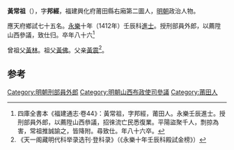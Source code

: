 '''黃常祖'''（{{bd|1382年||？}}），字'''邦經'''，福建興化府莆田縣右廂第二圖人，[[明朝|明朝]]政治人物。

應天府鄉試七十五名。[[永樂|永樂]]十年（1412年）壬辰科[[進士|進士]]。授刑部員外郎，以薦陞山西參議，致仕归。卒年八十六<ref>四庫全書本《福建通志·卷44》：黃常祖，字邦經，莆田人。永樂壬辰進士。授刑部員外郎，以薦陞山西叅議，招徠流亡民悉復業。平陽盜聚千人，剽掠為害，常祖推誠諭之，皆降附。尋致仕。年八十六卒。</ref>

曾祖父[[黃林|黃林]]。祖父[[黃佛|黃佛]]。父亲[[黃震|黃震]]<ref>《天一阁藏明代科举录选刊·登科录》（《永樂十年壬辰科殿試金榜》）</ref>。

==参考==
{{reflist}}
{{明朝人物小作品}}
{{永樂十年壬辰科殿試金榜}}
{{DEFAULTSORT:Huang黃}}

[[Category:明朝刑部員外郎|Category:明朝刑部員外郎]]
[[Category:明朝山西布政使司參議|Category:明朝山西布政使司參議]]
[[Category:莆田人|Category:莆田人]]